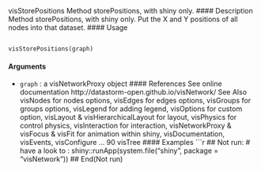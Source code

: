 
visStorePositions Method storePositions, with shiny only.
#### Description
Method storePositions, with shiny only. Put the X and Y positions of all nodes into that dataset.
#### Usage
<pre><code>
visStorePositions(graph)
</code></pre>
#### Arguments
* ``graph`` : a visNetworkProxy object
#### References
See online documentation http://datastorm-open.github.io/visNetwork/
See Also
visNodes for nodes options, visEdges for edges options, visGroups for groups options, visLegend
for adding legend, visOptions for custom option, visLayout & visHierarchicalLayout for layout,
visPhysics for control physics, visInteraction for interaction, visNetworkProxy & visFocus & visFit
for animation within shiny, visDocumentation, visEvents, visConfigure ...
90 visTree
#### Examples
```r
## Not run:
# have a look to :
shiny::runApp(system.file("shiny", package = "visNetwork"))
## End(Not run)
